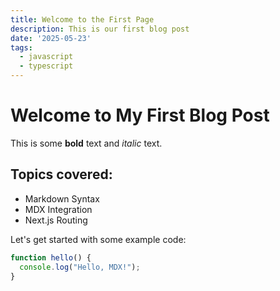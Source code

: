 ```yaml
---
title: Welcome to the First Page
description: This is our first blog post
date: '2025-05-23'
tags:
  - javascript
  - typescript
---
```


# Welcome to My First Blog Post

This is some **bold** text and *italic* text.

## Topics covered:
- Markdown Syntax
- MDX Integration
- Next.js Routing

Let's get started with some example code:

```javascript
function hello() {
  console.log("Hello, MDX!");
}
```